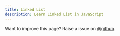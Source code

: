```yaml
---
title: Linked List
description: Learn Linked List in JavaScript
---
```


<Callout>

Want to improve this page? Raise a issue on [@github](https://github.com/FrontendFreaks/Official-Website).
</Callout>